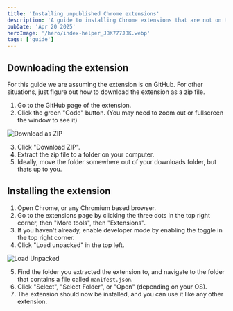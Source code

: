 ```yaml
---
title: 'Installing unpublished Chrome extensions'
description: 'A guide to installing Chrome extensions that are not on the store'
pubDate: 'Apr 20 2025'
heroImage: '/hero/index-helper_JBK777JBK.webp'
tags: ['guide']
---
```


## Downloading the extension
For this guide we are assuming the extension is on GitHub.
For other situations, just figure out how to download the extension as a zip file.

1. Go to the GitHub page of the extension.
2. Click the green "Code" button. (You may need to zoom out or fullscreen the window to see it)

![Download as ZIP](/content/download-as-zip.png)

3. Click "Download ZIP".
4. Extract the zip file to a folder on your computer.
5. Ideally, move the folder somewhere out of your downloads folder, but thats up to you.

## Installing the extension
1. Open Chrome, or any Chromium based browser.
2. Go to the extensions page by clicking the three dots in the top right corner, then "More tools", then "Extensions".
3. If you haven't already, enable developer mode by enabling the toggle in the top right corner.
4. Click "Load unpacked" in the top left.

![Load Unpacked](/content/load-unpacked.png)

5. Find the folder you extracted the extension to, and navigate to the folder that contains a file called `manifest.json`.
6. Click "Select", "Select Folder", or "Open" (depending on your OS).
7. The extension should now be installed, and you can use it like any other extension.
